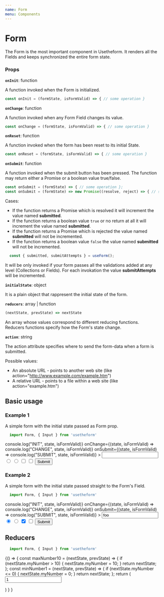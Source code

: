---
name: Form
menu: Components
---


# Form
The Form is the most important component in Usetheform. It renders all the Fields and keeps synchronized the entire form state.

### Props

**`onInit`**: function

A function invoked when the Form is initialized.

```javascript
const onInit = (formState, isFormValid) => { // some operation }
```

**`onChange`**: function

A function invoked when any Form Field changes its value.

```javascript
const onChange = (formState, isFormValid) => { // some operation }
```

**`onReset`**: function

A function invoked when the form has been reset to its initial State.

```javascript
const onReset = (formState, isFormValid) => { // some operation }
```

**`onSubmit`**: function

A function invoked when the submit button has been pressed. 
The function may return either a Promise or a boolean value true/false.

```js
const onSubmit = (formState) => { // some operation };
const onSubmit = (formState) => new Promise((resolve, reject) => { // some async operation  });
```

Cases:
 - If the function returns a Promise which is resolved it will increment the value named **submitted**.
 - If the function returns a boolean value `true` or no return at all it will increment the value named **submitted**.
 - If the function returns a Promise which is rejected the value named **submitted** will not be incremented.
 - If the function returns a boolean value `false` the value named **submitted** will not be incremented.

```js
  const { submitted, submitAttempts } = useForm();
```

It will be only invoked if your form passes all the validations added at any level (Collections or Fields).
For each invokation the value **submitAttempts** will be incremented.

**`initialState`**: object

It is a plain object that rappresent the initial state of the form.

**`reducers`**: array | function

```javascript
(nextState, prevState) => nextState
```

An array whose values correspond to different reducing functions.
Reducers functions specify how the Form's state change.

**`action`**: string

The action attribute specifies where to send the form-data when a form is submitted.

Possible values:

 - An absolute URL - points to another web site (like action="http://www.example.com/example.htm")
 - A relative URL - points to a file within a web site (like action="example.htm")

## Basic usage

### Example 1

A simple form with the initial state passed as Form prop.

```javascript
  import Form, { Input } from 'usetheform'
```
<Playground>
  <Form
    initialState={{ name: "foo", sex: "M", option1: true }}
    onInit={(state, isFormValid) => console.log("INIT", state, isFormValid)}
    onChange={(state, isFormValid) => console.log("CHANGE", state, isFormValid)}
    onSubmit={(state, isFormValid) => console.log("SUBMIT", state, isFormValid)}
  >
    <Input type="text" name="name" />
    <Input type="radio" name="sex" value="M" />
    <Input type="radio" name="sex" value="F" />
    <Input type="checkbox" name="option1" />
    <Input type="checkbox" name="option2" />
    <button type="submit">Submit</button>
  </Form>
</Playground>

### Example 2

A simple form with the initial state passed straight  to the Form's Field.

```javascript
  import Form, { Input } from 'usetheform'
```
<Playground>
  <Form
    onInit={(state, isFormValid) => console.log("INIT", state, isFormValid)}
    onChange={(state, isFormValid) => console.log("CHANGE", state, isFormValid)}
    onSubmit={(state, isFormValid) => console.log("SUBMIT", state, isFormValid)}
  >
    <Input type="text" name="name" value="foo" />
    <Input type="radio" name="sex" value="M" checked />
    <Input type="radio" name="sex" value="F" />
    <Input type="checkbox" name="option1" checked />
    <Input type="checkbox" name="option2" />
    <button type="submit">Submit</button>
  </Form>
</Playground>

## Reducers

```javascript
  import Form, { Input } from 'usetheform'
```

<Playground>
{() => {
    const maxNumber10 = (nextState, prevState) => { 
      if (nextState.myNumber > 10) {
        nextState.myNumber = 10;
      }
      return nextState;
    };
    const minNumber1 = (nextState, prevState) => { 
      if (nextState.myNumber <= 0) {
        nextState.myNumber = 0;
      }
      return nextState;
    };
    return (
      <Form reducers={[minNumber1, maxNumber10]}>
        <Input type="number" name="myNumber" value="1" />
      </Form>
    )
  }
}
</Playground>
